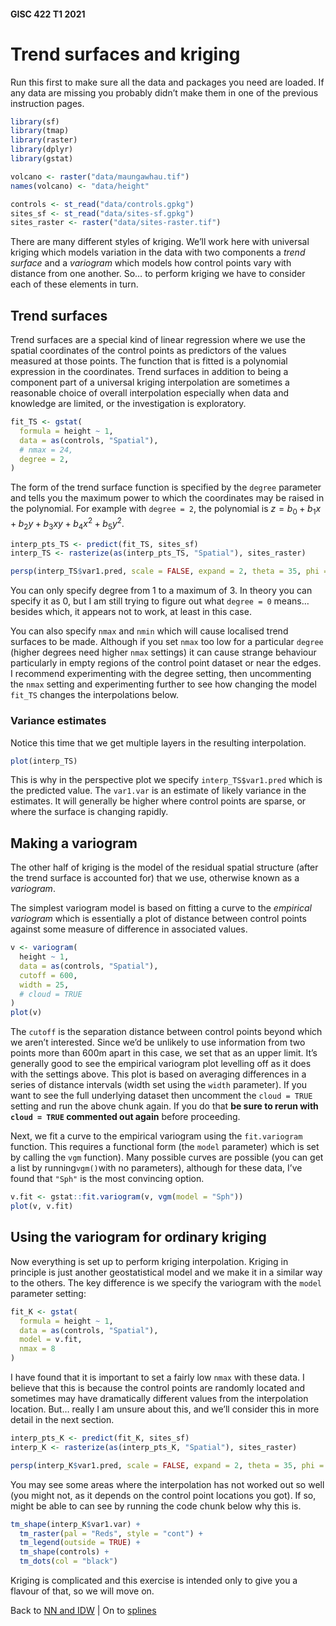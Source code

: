 #### GISC 422 T1 2021

# Trend surfaces and kriging

Run this first to make sure all the data and packages you need are loaded. If any data are missing you probably didn't make them in one of the previous instruction pages.

```r
library(sf)
library(tmap)
library(raster)
library(dplyr)
library(gstat)

volcano <- raster("data/maungawhau.tif")
names(volcano) <- "data/height"

controls <- st_read("data/controls.gpkg")
sites_sf <- st_read("data/sites-sf.gpkg")
sites_raster <- raster("data/sites-raster.tif")
```

There are many different styles of kriging. We'll work here with universal kriging which models variation in the data with two components a *trend surface* and a *variogram* which models how control points vary with distance from one another. So... to perform kriging we have to consider each of these elements in turn.

## Trend surfaces

Trend surfaces are a special kind of linear regression where we use the spatial coordinates of the control points as predictors of the values measured at those points. The function that is fitted is a polynomial expression in the coordinates. Trend surfaces in addition to being a component part of a universal kriging interpolation are sometimes a reasonable choice of overall interpolation especially when data and knowledge are limited, or the investigation is exploratory.

```r
fit_TS <- gstat(
  formula = height ~ 1, 
  data = as(controls, "Spatial"), 
  # nmax = 24,
  degree = 2,
)
```

The form of the trend surface function is specified by the `degree` parameter and tells you the maximum power to which the coordinates may be raised in the polynomial. For example with `degree = 2`, the polynomial is $z=b_0 + b_1x + b_2y + b_3xy + b_4x^2 + b_5y^2$.

```r
interp_pts_TS <- predict(fit_TS, sites_sf)
interp_TS <- rasterize(as(interp_pts_TS, "Spatial"), sites_raster)

persp(interp_TS$var1.pred, scale = FALSE, expand = 2, theta = 35, phi = 30, lwd = 0.5)
```

You can only specify degree from 1 to a maximum of 3. In theory you can specify it as 0, but I am still trying to figure out what `degree = 0` means... besides which, it appears not to work, at least in this case.

You can also specify  `nmax` and `nmin` which will cause localised trend surfaces to be made. Although if you set `nmax` too low for a particular `degree` (higher degrees need higher `nmax` settings) it can cause strange behaviour particularly in empty regions of the control point dataset or near the edges. I recommend experimenting with the degree setting, then uncommenting the `nmax` setting and experimenting further to see how changing the model `fit_TS` changes the interpolations below.

### Variance estimates

Notice this time that we get multiple layers in the resulting interpolation.

```r
plot(interp_TS)
```

This is why in the perspective plot we specify `interp_TS$var1.pred` which is the predicted value. The `var1.var` is an estimate of likely variance in the estimates. It will generally be higher where control points are sparse, or where the surface is changing rapidly.

## Making a variogram

The other half of kriging is the model of the residual spatial structure (after the trend surface is accounted for) that we use, otherwise known as a *variogram*.

The simplest variogram model is based on fitting a curve to the *empirical variogram* which is essentially a plot of distance between control points against some measure of difference in associated values.

```r
v <- variogram(
  height ~ 1,
  data = as(controls, "Spatial"),
  cutoff = 600,
  width = 25,
  # cloud = TRUE
)
plot(v)
```

The `cutoff` is the separation distance between control points beyond which we aren't interested. Since we'd be unlikely to use information from two points more than 600m apart in this case, we set that as an upper limit. It's generally good to see the empirical variogram plot levelling off as it does with the settings above. This plot is based on averaging differences in a series of distance intervals (width set using the `width` parameter). If you want to see the full underlying dataset then uncomment the `cloud = TRUE` setting and run the above chunk again. If you do that **be sure to rerun with `cloud = TRUE` commented out again** before proceeding.

Next, we fit a curve to the empirical variogram using the `fit.variogram` function. This requires a functional form (the `model` parameter) which is set by calling the `vgm` function). Many possible curves are possible (you can get a list by running`vgm()`with no parameters), although for these data, I've found that `"Sph"` is the most convincing option.

```r
v.fit <- gstat::fit.variogram(v, vgm(model = "Sph"))
plot(v, v.fit)
```

## Using the variogram for ordinary kriging

Now everything is set up to perform kriging interpolation. Kriging in principle is just another geostatistical model and we make it in a similar way to the others. The key difference is we specify the variogram with the `model` parameter setting:

```r
fit_K <- gstat(
  formula = height ~ 1, 
  data = as(controls, "Spatial"),
  model = v.fit,
  nmax = 8
)
```

I have found that it is important to set a fairly low `nmax` with these data. I believe that this is because the control points are randomly located and sometimes may have dramatically different values from the interpolation location. But... really I am unsure about this, and we'll consider this in more detail in the next section.

```r
interp_pts_K <- predict(fit_K, sites_sf)
interp_K <- rasterize(as(interp_pts_K, "Spatial"), sites_raster)

persp(interp_K$var1.pred, scale = FALSE, expand = 2, theta = 35, phi = 30, lwd = 0.5)
```

You may see some areas where the interpolation has not worked out so well (you might not, as it depends on the control point locations you got). If so, might be able to can see by running the code chunk below why this is.

```r
tm_shape(interp_K$var1.var) + 
  tm_raster(pal = "Reds", style = "cont") +
  tm_legend(outside = TRUE) +
  tm_shape(controls) + 
  tm_dots(col = "black")
```

Kriging is complicated and this exercise is intended only to give you a flavour of that, so we will move on. 

Back to [NN and IDW](04-nn-and-idw.md) | On to [splines](06-splines.md)